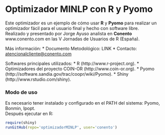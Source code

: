 Optimizador MINLP con R y Pyomo
========================================================
Este optimizador es un ejemplo de cómo usar **R** y **Pyomo** para realizar un optimizador fácil para el usuario final y hecho con software libre.  
Realizado y presentado por Jorge Ayuso analista en **Conento** www.conento.com en las V Jornadas de Usuarios de R (España).

Más información:
* Documento Metodológico: LINK
* Contacto: [atencionalcliente@conento.com](mailto:atencionalcliente@conento.com)

Softwares principales utilizados:
* R (http://www.r-project.org).
* Optimizadores del proyecto COIN-OR (http://www.coin-or.org).
* Pyomo (http://software.sandia.gov/trac/coopr/wiki/Pyomo).
* Shiny (http://www.rstudio.com/shiny).

### Modo de uso
Es necesario tener instalado y configurado en el PATH del sistema: Pyomo, Bonmin, Ipopt.  
Después ejecutar en R:

```r
require(shiny)
runGitHub(repo='optimizadorMINLP', user='conento')
```
